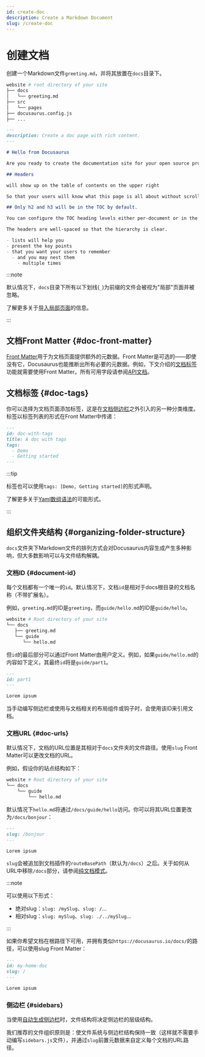 ```yaml
---
id: create-doc
description: Create a Markdown Document
slug: /create-doc
---
```


# 创建文档

创建一个Markdown文件`greeting.md`，并将其放置在`docs`目录下。

```bash
website # root directory of your site
├── docs
│   └── greeting.md
├── src
│   └── pages
├── docusaurus.config.js
├── ...
```

```md
---
description: Create a doc page with rich content.
---

# Hello from Docusaurus

Are you ready to create the documentation site for your open source project?

## Headers

will show up on the table of contents on the upper right

So that your users will know what this page is all about without scrolling down or even without reading too much.

## Only h2 and h3 will be in the TOC by default.

You can configure the TOC heading levels either per-document or in the theme configuration.

The headers are well-spaced so that the hierarchy is clear.

- lists will help you
- present the key points
- that you want your users to remember
  - and you may nest them
    - multiple times
```

:::note

默认情况下，`docs`目录下所有以下划线(`_`)为前缀的文件会被视为"局部"页面并被忽略。

了解更多关于[导入局部页面](../markdown-features/markdown-features-react.mdx#importing-markdown)的信息。

:::

## 文档Front Matter {#doc-front-matter}

[Front Matter](../markdown-features/markdown-features-intro.mdx#front-matter)用于为文档页面提供额外的元数据。Front Matter是可选的——即使没有它，Docusaurus也能推断出所有必要的元数据。例如，下文介绍的[文档标签](#doc-tags)功能就需要使用Front Matter。所有可用字段请参阅[API文档](../../api/plugins/plugin-content-docs.mdx#markdown-front-matter)。

## 文档标签 {#doc-tags}

你可以选择为文档页面添加标签，这是在[文档侧边栏](./sidebar/index.mdx)之外引入的另一种分类维度。标签以标签列表的形式在Front Matter中传递：

```md "your-doc-page.md"
---
id: doc-with-tags
title: A doc with tags
tags:
  - Demo
  - Getting started
---
```

:::tip

标签也可以使用`tags: [Demo, Getting started]`的形式声明。

了解更多关于[Yaml数组语法](https://www.w3schools.io/file/yaml-arrays/)的可能形式。

:::

## 组织文件夹结构 {#organizing-folder-structure}

`docs`文件夹下Markdown文件的排列方式会对Docusaurus内容生成产生多种影响，但大多数影响可以与文件结构解耦。

### 文档ID {#document-id}

每个文档都有一个唯一的`id`。默认情况下，文档`id`是相对于docs根目录的文档名称（不带扩展名）。

例如，`greeting.md`的ID是`greeting`，而`guide/hello.md`的ID是`guide/hello`。

```bash
website # Root directory of your site
└── docs
   ├── greeting.md
   └── guide
      └── hello.md
```

但`id`的最后部分可以通过Front Matter由用户定义。例如，如果`guide/hello.md`的内容如下定义，其最终`id`将是`guide/part1`。

```md
---
id: part1
---

Lorem ipsum
```

当手动编写侧边栏或使用与文档相关的布局组件或钩子时，会使用该ID来引用文档。

### 文档URL {#doc-urls}

默认情况下，文档的URL位置是其相对于`docs`文件夹的文件路径。使用`slug` Front Matter可以更改文档的URL。

例如，假设你的站点结构如下：

```bash
website # Root directory of your site
└── docs
    └── guide
        └── hello.md
```

默认情况下`hello.md`将通过`/docs/guide/hello`访问。你可以将其URL位置更改为`/docs/bonjour`：

```md
---
slug: /bonjour
---

Lorem ipsum
```

`slug`会被追加到文档插件的`routeBasePath`（默认为`/docs`）之后。关于如何从URL中移除`/docs`部分，请参阅[纯文档模式](docs-introduction.mdx#docs-only-mode)。

:::note

可以使用以下形式：

- 绝对slug：`slug: /mySlug`、`slug: /`...
- 相对slug：`slug: mySlug`、`slug: ./../mySlug`...

:::

如果你希望文档在根路径下可用，并拥有类似`https://docusaurus.io/docs/`的路径，可以使用slug Front Matter：

```md
---
id: my-home-doc
slug: /
---

Lorem ipsum
```

### 侧边栏 {#sidebars}

当使用[自动生成侧边栏](./sidebar/autogenerated.mdx)时，文件结构将决定侧边栏的层级结构。

我们推荐的文件组织原则是：使文件系统与侧边栏结构保持一致（这样就不需要手动编写`sidebars.js`文件），并通过`slug`前置元数据来自定义每个文档的URL路径。